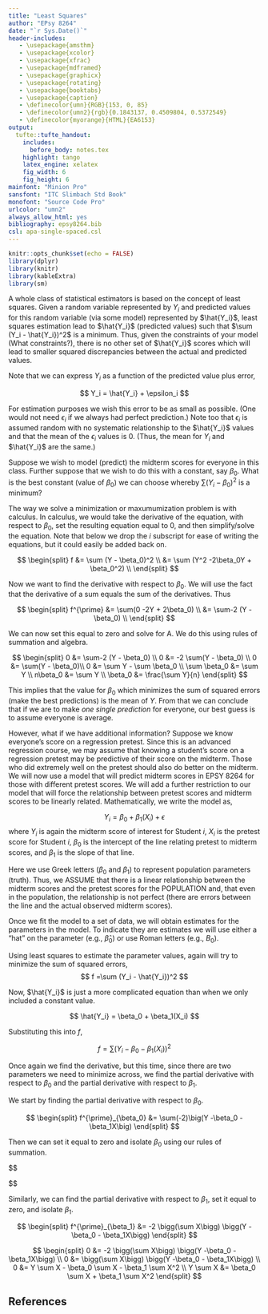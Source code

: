 ```yaml
---
title: "Least Squares"
author: "EPsy 8264"
date: "`r Sys.Date()`"
header-includes:
   - \usepackage{amsthm}
   - \usepackage{xcolor}
   - \usepackage{xfrac}
   - \usepackage{mdframed}
   - \usepackage{graphicx}
   - \usepackage{rotating}
   - \usepackage{booktabs}
   - \usepackage{caption}
   - \definecolor{umn}{RGB}{153, 0, 85}
   - \definecolor{umn2}{rgb}{0.1843137, 0.4509804, 0.5372549}
   - \definecolor{myorange}{HTML}{EA6153}
output: 
  tufte::tufte_handout:
    includes:
      before_body: notes.tex
    highlight: tango
    latex_engine: xelatex
    fig_width: 6
    fig_height: 6
mainfont: "Minion Pro"
sansfont: "ITC Slimbach Std Book"
monofont: "Source Code Pro"
urlcolor: "umn2"
always_allow_html: yes
bibliography: epsy8264.bib
csl: apa-single-spaced.csl
---
```


\frenchspacing

```r
knitr::opts_chunk$set(echo = FALSE)
library(dplyr)
library(knitr)
library(kableExtra)
library(sm)
```

A whole class of statistical estimators is based on the concept of least squares.\marginnote{Note that there are other methods of obtaining estimators---e.g. maximum likelihood, Bayesian.} Given a random variable represented by $Y_i$ and predicted values for this random variable (via some model) represented by $\hat{Y_i}$, least squares estimation lead to $\hat{Y_i}$ (predicted values) such that $\sum (Y_i - \hat{Y_i})^2$ is a minimum. Thus, given the constraints of your model (What constraints?), there is no other set of $\hat{Y_i}$ scores which will lead to smaller squared discrepancies between the actual and predicted values.

Note that we can express $Y_i$ as a function of the predicted value plus error,

$$
Y_i = \hat{Y_i} + \epsilon_i
$$

For estimation purposes we wish this error to be as small as possible. (One would not need $\epsilon_i$ if we always had perfect prediction.) Note too that $\epsilon_i$ is assumed random with no systematic relationship to the $\hat{Y_i}$ values and that the mean of the $\epsilon_i$ values is 0. (Thus, the mean for $Y_i$ and $\hat{Y_i}$ are the same.)

Suppose we wish to model (predict) the midterm scores for everyone in this class. Further suppose that we wish to do this with a constant, say $\beta_0$. What is the best constant (value of $\beta_0$) we can choose whereby $\sum (Y_i - \beta_0)^2$ is a minimum?

The way we solve a minimization or maxumumization problem is with calculus.\marginnote{Calculus is not a prerequisite for this course, so I present the result for information only.} In calculus, we would take the derivative of the equation, with respect to $\beta_0$, set the resulting equation equal to 0, and then simplify/solve the equation. Note that below we drop the $i$ subscript for ease of writing the equations, but it could easily be added back on.

$$
\begin{split}
f &= \sum (Y - \beta_0)^2 \\
&= \sum (Y^2 -2\beta_0Y + \beta_0^2) \\
\end{split}
$$

Now we want to find the derivative with respect to $\beta_0$. We will use the fact that the derivative of a sum equals the sum of the derivatives. Thus

$$
\begin{split}
f^{\prime} &= \sum(0 -2Y + 2\beta_0) \\
&= \sum-2 (Y - \beta_0) \\
\end{split}
$$

We can now set this equal to zero and solve for A. We do this using rules of summation and algebra.

$$
\begin{split}
0 &= \sum-2 (Y - \beta_0) \\
0 &= -2 \sum(Y - \beta_0) \\
0 &= \sum(Y - \beta_0)\\
0 &= \sum Y - \sum \beta_0 \\
\sum \beta_0 &= \sum Y \\
n\beta_0 &= \sum Y \\
\beta_0 &= \frac{\sum Y}{n}
\end{split}
$$


This implies that the value for $\beta_0$ which minimizes the sum of squared errors (make the best predictions) is the mean of $Y$.\marginnote{One could also find the second derivative to ascertain whether the value for $\beta_0$ we found is a minimum or a maximum. I do not perform this check here.} From that we can conclude that if we are to make *one single prediction* for everyone, our best guess is to assume everyone is average. 

However, what if we have additional information? Suppose we know everyone's score on a regression pretest. Since this is an advanced regression course, we may assume that knowing a student's score on a regression pretest may be predictive of their score on the midterm. Those who did extremely well on the pretest should also do better on the midterm. We will now use a model that will predict midterm scores in EPSY 8264 for those with different pretest scores. We will add a further restriction to our model that will force the relationship between pretest scores and midterm scores to be linearly related. Mathematically, we write the model as,

$$
Y_i = \beta_0 + \beta_1 (X_i) + \epsilon
$$
where $Y_i$ is again the midterm score of interest for Student $i$, $X_i$ is the pretest score for Student $i$, $\beta_0$ is the intercept of the line relating pretest to midterm scores, and $\beta_1$ is the slope of that line.

Here we use Greek letters ($\beta_0$ and $\beta_1$) to represent population parameters (truth).  Thus, we ASSUME that there is a linear relationship between the midterm scores and the pretest scores for the POPULATION and, that even in the population, the relationship is not perfect (there are errors between the line and the actual observed midterm scores). 

Once we fit the model to a set of data, we will obtain estimates for the parameters in the model. To indicate they are estimates we will use either a "hat" on the parameter (e.g., $\hat\beta_0$) or use Roman letters (e.g., $B_0$).

Using least squares to estimate the parameter values, again will try to minimize the sum of squared errors, 
$$
f =\sum (Y_i - \hat{Y_i})^2
$$ 

Now, $\hat{Y_i}$ is just a more complicated equation than when we only included a constant value. 

$$
\hat{Y_i} = \beta_0 + \beta_1(X_i)
$$

Substituting this into $f$,

$$
f = \sum \bigg(Y_i - \beta_0 - \beta_1(X_i)\bigg)^2
$$

Once again we find the derivative, but this time, since there are two parameters we need to minimize across, we find the partial derivative with respect to $\beta_0$ and the partial derivative with respect to $\beta_1$. 

We start by finding the partial derivative with respect to $\beta_0$. 

$$
\begin{split}
 f^{\prime}_{\beta_0} &= \sum(-2)\big(Y  -\beta_0 - \beta_1X\big)
\end{split}
$$

Then we can set it equal to zero and isolate $\beta_0$ using our rules of summation.

$$
\begin{split}
0 &= \sum(-2)\big(Y  -\beta_0 - \beta_1X\big) \\
0 &= -2\sum\big(Y  -\beta_0 - \beta_1X\big) \\
0 &= -2\bigg(\sum Y  - \sum\beta_0 - \sum\beta_1X\bigg) \\
0 &= \sum Y  - \sum\beta_0 - \sum\beta_1X \\
0 &= \sum Y  - \sum\beta_0 - \beta_1\sum X \\
\sum\beta_0  &= \sum Y - \beta_1\sum X \\
n (\beta_0)  &= \sum Y - \beta_1\sum X \\
\beta_0 &= \frac{\sum Y}{n} - \frac{\beta_1\sum X}{n} \\
\beta_0 &= \bar{Y} - \beta_1 \bar{X}

\end{split}
$$

Similarly, we can find the partial derivative with respect to $\beta_1$, set it equal to zero, and isolate $\beta_1$.

$$
\begin{split}
 f^{\prime}_{\beta_1} &= -2 \bigg(\sum X\bigg) \bigg(Y  -\beta_0 - \beta_1X\bigg)
\end{split}
$$

$$
\begin{split}
0 &= -2 \bigg(\sum X\bigg) \bigg(Y  -\beta_0 - \beta_1X\bigg) \\
0 &= \bigg(\sum X\bigg) \bigg(Y  -\beta_0 - \beta_1X\bigg) \\
0 &= Y \sum X - \beta_0 \sum X - \beta_1 \sum X^2 \\
Y \sum X &= \beta_0 \sum X + \beta_1 \sum X^2
\end{split}
$$



\begin{mdframed}[style=mystyle]
KEY POINT: It is the variances which are unbiased (not the standard deviations)! This is why statisticians like to estimate variances rather than standard deviations; despite their unwieldy (squared) metric.
\end{mdframed}


## References
